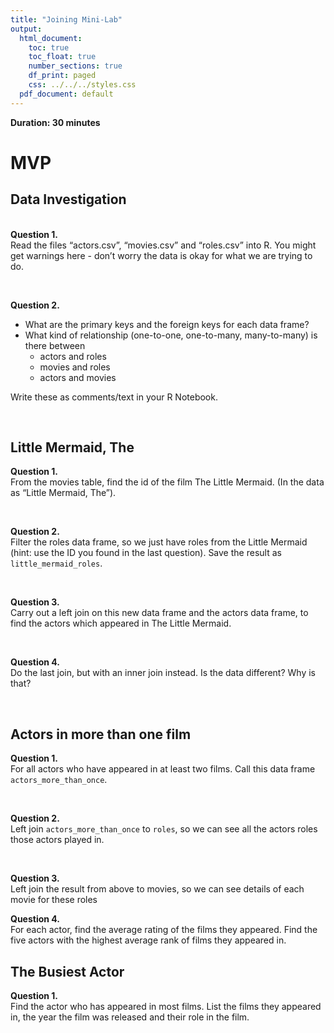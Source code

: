 ```yaml
---
title: "Joining Mini-Lab"
output:
  html_document:
    toc: true
    toc_float: true
    number_sections: true
    df_print: paged
    css: ../../../styles.css
  pdf_document: default
---
```


**Duration: 30 minutes** 

# MVP

## Data Investigation
<br>
**Question 1.**  
Read the files "actors.csv", "movies.csv" and "roles.csv" into R.  You might get warnings here - don't worry the data is okay for what we are trying to do.

<br>

**Question 2.**

* What are the primary keys and the foreign keys for each data frame?
* What kind of relationship (one-to-one, one-to-many, many-to-many) is there between
  * actors and roles
  * movies and roles
  * actors and movies

Write these as comments/text in your R Notebook.

<br>

## Little Mermaid, The

**Question 1.**  
From the movies table, find the id of the film The Little Mermaid. (In the data as "Little Mermaid, The").

<br>

**Question 2.**  
Filter the roles data frame, so we just have roles from the Little Mermaid (hint: use the ID you found in the last question). Save the result as `little_mermaid_roles`.

<br>

**Question 3.**  
Carry out a left join on this new data frame and the actors data frame, to find the actors which appeared in The Little Mermaid.

<br>

**Question 4.**  
Do the last join, but with an inner join instead. Is the data different? Why is that?

<br>

## Actors in more than one film

**Question 1.**  
For all actors who have appeared in at least two films. Call this data frame `actors_more_than_once`.

<br>

**Question 2.**  
Left join `actors_more_than_once` to `roles`, so we can see all the actors roles those actors played in. 

<br>

**Question 3.**  
Left join the result from above to movies, so we can see details of each movie for these roles


**Question 4.**  
For each actor, find the average rating of the films they appeared. Find the five actors with the highest average rank of films they appeared in.

## The Busiest Actor

**Question 1.**  
Find the actor who has appeared in most films. List the films they appeared in, the year the film was released and their role in the film.





